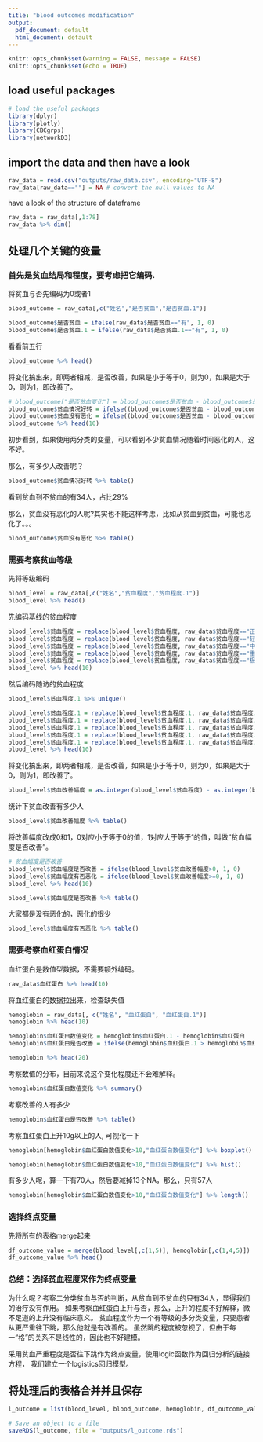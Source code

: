 ```yaml
---
title: "blood outcomes modification"
output:
  pdf_document: default
  html_document: default
---
```

```r
knitr::opts_chunk$set(warning = FALSE, message = FALSE) 
knitr::opts_chunk$set(echo = TRUE)
```

## load useful packages
```r
# load the useful packages
library(dplyr)
library(plotly)
library(CBCgrps)
library(networkD3)
```


## import the data and then have a look

```r
raw_data = read.csv("outputs/raw_data.csv", encoding="UTF-8")
raw_data[raw_data==""] = NA # convert the null values to NA
```

have a look of the structure of dataframe
```r
raw_data = raw_data[,1:78]
raw_data %>% dim()
```

## 处理几个关键的变量

### 首先是贫血结局和程度，要考虑把它编码.

将贫血与否先编码为0或者1
```r

blood_outcome = raw_data[,c("姓名","是否贫血","是否贫血.1")]

blood_outcome$是否贫血 = ifelse(raw_data$是否贫血=="有", 1, 0)   
blood_outcome$是否贫血.1 = ifelse(raw_data$是否贫血.1=="有", 1, 0)   

```

看看前五行
```r
blood_outcome %>% head()
```

将变化搞出来，即两者相减，是否改善，如果是小于等于0，则为0，如果是大于0，则为1，即改善了。
```r
# blood_outcome["是否贫血变化"] = blood_outcome$是否贫血 - blood_outcome$是否贫血.1
blood_outcome$贫血情况好转 = ifelse((blood_outcome$是否贫血 - blood_outcome$是否贫血.1)>0, 1, 0)
blood_outcome$贫血没有恶化 = ifelse((blood_outcome$是否贫血 - blood_outcome$是否贫血.1)<0, 0, 1)
blood_outcome %>% head(10)
```

初步看到，如果使用两分类的变量，可以看到不少贫血情况随着时间恶化的人，这不好。

那么，有多少人改善呢？
```r
blood_outcome$贫血情况好转 %>% table()
```

看到贫血到不贫血的有34人，占比29%

那么，贫血没有恶化的人呢?其实也不能这样考虑，比如从贫血到贫血，可能也恶化了。。。
```r
blood_outcome$贫血没有恶化 %>% table()
```

### 需要考察贫血等级

先将等级编码
```r
blood_level = raw_data[,c("姓名","贫血程度","贫血程度.1")]
blood_level %>% head()
```

先编码基线的贫血程度
```r
blood_level$贫血程度 = replace(blood_level$贫血程度, raw_data$贫血程度=="正常", 0)
blood_level$贫血程度 = replace(blood_level$贫血程度, raw_data$贫血程度=="轻度贫血", 1)
blood_level$贫血程度 = replace(blood_level$贫血程度, raw_data$贫血程度=="中度贫血", 2)
blood_level$贫血程度 = replace(blood_level$贫血程度, raw_data$贫血程度=="重度贫血", 3)
blood_level$贫血程度 = replace(blood_level$贫血程度, raw_data$贫血程度=="极重度贫血", 4)
blood_level %>% head(10)
```

然后编码随访的贫血程度
```r
blood_level$贫血程度.1 %>% unique()
```


```r
blood_level$贫血程度.1 = replace(blood_level$贫血程度.1, raw_data$贫血程度.1=="正常", 0)
blood_level$贫血程度.1 = replace(blood_level$贫血程度.1, raw_data$贫血程度.1=="轻度", 1)
blood_level$贫血程度.1 = replace(blood_level$贫血程度.1, raw_data$贫血程度.1=="中度", 2)
blood_level$贫血程度.1 = replace(blood_level$贫血程度.1, raw_data$贫血程度.1=="重度", 3)
blood_level$贫血程度.1 = replace(blood_level$贫血程度.1, raw_data$贫血程度.1=="极重度", 4)
blood_level %>% head(10)
```

将变化搞出来，即两者相减，是否改善，如果是小于等于0，则为0，如果是大于0，则为1，即改善了。
```r
blood_level$贫血改善幅度 = as.integer(blood_level$贫血程度) - as.integer(blood_level$贫血程度.1)
```

统计下贫血改善有多少人
```r
blood_level$贫血改善幅度 %>% table()
```

将改善幅度改成0和1，0对应小于等于0的值，1对应大于等于1的值，叫做“贫血幅度是否改善”。
```r
# 贫血幅度是否改善
blood_level$贫血幅度是否改善 = ifelse(blood_level$贫血改善幅度>0, 1, 0)
blood_level$贫血幅度有否恶化 = ifelse(blood_level$贫血改善幅度>=0, 1, 0)
blood_level %>% head(10)
```


```r
blood_level$贫血幅度是否改善 %>% table()
```

大家都是没有恶化的，恶化的很少
```R
blood_level$贫血幅度有否恶化 %>% table()
```

### 需要考察血红蛋白情况

血红蛋白是数值型数据，不需要额外编码。

```r
raw_data$血红蛋白 %>% head(10)
```

将血红蛋白的数据拉出来，检查缺失值
```r
hemoglobin = raw_data[, c("姓名", "血红蛋白", "血红蛋白.1")]
hemoglobin %>% head(10)
```



```r
hemoglobin$血红蛋白数值变化 = hemoglobin$血红蛋白.1 - hemoglobin$血红蛋白
hemoglobin$血红蛋白是否改善 = ifelse(hemoglobin$血红蛋白.1 > hemoglobin$血红蛋白+10, 1, 0)

hemoglobin %>% head(20)
```

考察数值的分布，目前来说这个变化程度还不会难解释。
```r
hemoglobin$血红蛋白数值变化 %>% summary()
```

考察改善的人有多少
```r
hemoglobin$血红蛋白是否改善 %>% table()

```


考察血红蛋白上升10g以上的人, 可视化一下
```r
hemoglobin[hemoglobin$血红蛋白数值变化>10,"血红蛋白数值变化"] %>% boxplot()
```

```r
hemoglobin[hemoglobin$血红蛋白数值变化>10,"血红蛋白数值变化"] %>% hist()
```

有多少人呢，算一下有70人，然后要减掉13个NA，那么，只有57人
```r
hemoglobin[hemoglobin$血红蛋白数值变化>10,"血红蛋白数值变化"] %>% length()
```

### 选择终点变量

先将所有的表格merge起来
```r
df_outcome_value = merge(blood_level[,c(1,5)], hemoglobin[,c(1,4,5)])
df_outcome_value %>% head()
```



### 总结：选择贫血程度来作为终点变量

为什么呢？考察二分类贫血与否的判断，从贫血到不贫血的只有34人，显得我们的治疗没有作用。
如果考察血红蛋白上升与否，那么，上升的程度不好解释，微不足道的上升没有临床意义。
贫血程度作为一个有等级的多分类变量，只要患者从更严重往下跳，那么他就是有改善的。
虽然跳的程度被忽视了，但由于每一“格”的关系不是线性的，因此也不好建模。

采用贫血严重程度是否往下跳作为终点变量，使用logic函数作为回归分析的链接方程，
我们建立一个logistics回归模型。

## 将处理后的表格合并并且保存

```r
l_outcome = list(blood_level, blood_outcome, hemoglobin, df_outcome_value)

# Save an object to a file
saveRDS(l_outcome, file = "outputs/l_outcome.rds")
```











